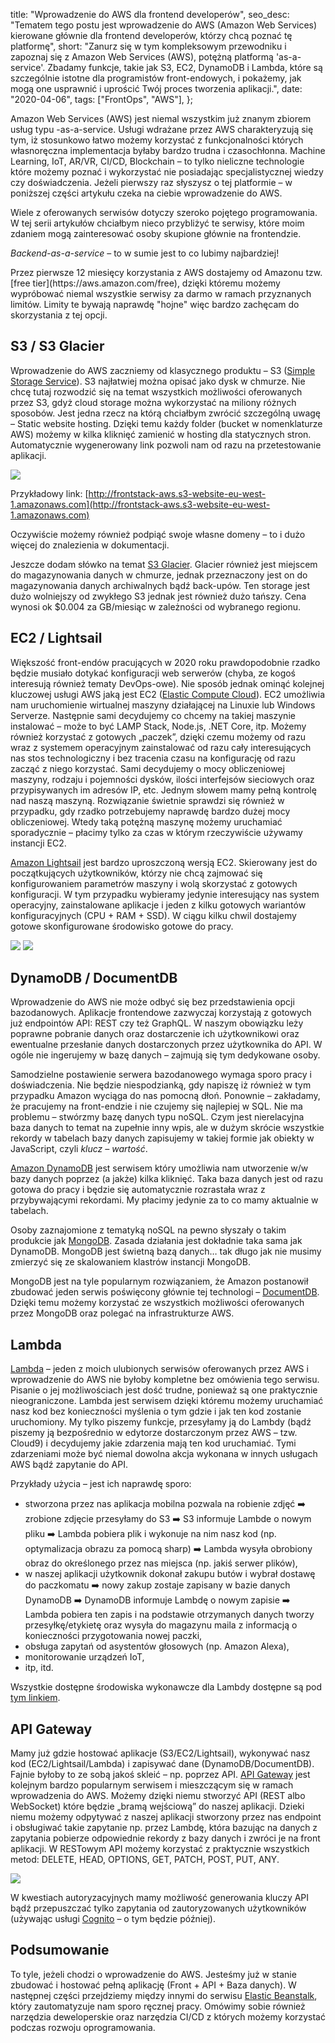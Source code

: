 

  title: "Wprowadzenie do AWS dla frontend developerów",
  seo_desc:
    "Tematem tego postu jest wprowadzenie do AWS (Amazon Web Services) kierowane głównie dla frontend developerów, którzy chcą poznać tę platformę",
  short:
    "Zanurz się w tym kompleksowym przewodniku i zapoznaj się z Amazon Web Services (AWS), potężną platformą 'as-a-service'. Zbadamy funkcje, takie jak S3, EC2, DynamoDB i Lambda, które są szczególnie istotne dla programistów front-endowych, i pokażemy, jak mogą one usprawnić i uprościć Twój proces tworzenia aplikacji.",
  date: "2020-04-06",
  tags: ["FrontOps", "AWS"],
};

Amazon Web Services (AWS) jest niemal wszystkim już znanym zbiorem usług typu -as-a-service. Usługi wdrażane przez AWS charakteryzują się tym, iż stosunkowo łatwo możemy korzystać z funkcjonalności których własnoręczna implementacja byłaby bardzo trudna i czasochłonna. Machine Learning, IoT, AR/VR, CI/CD, Blockchain – to tylko nieliczne technologie które możemy poznać i wykorzystać nie posiadając specjalistycznej wiedzy czy doświadczenia. Jeżeli pierwszy raz słyszysz o tej platformie – w poniższej części artykułu czeka na ciebie wprowadzenie do AWS.

Wiele z oferowanych serwisów dotyczy szeroko pojętego programowania. W tej serii artykułów chciałbym nieco przybliżyć te serwisy, które moim zdaniem mogą zainteresować osoby skupione głównie na frontendzie.

_Backend-as-a-service_ – to w sumie jest to co lubimy najbardziej!

<Info title="Free Tier">
  Przez pierwsze 12 miesięcy korzystania z AWS dostajemy od Amazonu tzw. [free
  tier](https://aws.amazon.com/free), dzięki któremu możemy wypróbować niemal
  wszystkie serwisy za darmo w ramach przyznanych limitów. Limity te bywają
  naprawdę "hojne" więc bardzo zachęcam do skorzystania z tej opcji.
</Info>

## S3 / S3 Glacier

Wprowadzenie do AWS zaczniemy od klasycznego produktu – S3 ([Simple Storage Service](https://aws.amazon.com/s3/)). S3 najłatwiej można opisać jako dysk w chmurze. Nie chcę tutaj rozwodzić się na temat wszystkich możliwości oferowanych przez S3, gdyż cloud storage można wykorzystać na miliony różnych sposobów. Jest jedna rzecz na którą chciałbym zwrócić szczególną uwagę – Static website hosting. Dzięki temu każdy folder (bucket w nomenklaturze AWS) możemy w kilka kliknięć zamienić w hosting dla statycznych stron. Automatycznie wygenerowany link pozwoli nam od razu na przetestowanie aplikacji.

<img src={s3.src} />

Przykładowy link: [http://frontstack-aws.s3-website-eu-west-1.amazonaws.com](http://frontstack-aws.s3-website-eu-west-1.amazonaws.com)

Oczywiście możemy również podpiąć swoje własne domeny – to i dużo więcej do znalezienia w dokumentacji.

Jeszcze dodam słówko na temat [S3 Glacier](https://aws.amazon.com/s3/storage-classes/glacier/). Glacier również jest miejscem do magazynowania danych w chmurze, jednak przeznaczony jest on do magazynowania danych archiwalnych bądź back-upów. Ten storage jest dużo wolniejszy od zwykłego S3 jednak jest również dużo tańszy. Cena wynosi ok $0.004 za GB/miesiąc w zależności od wybranego regionu.

## EC2 / Lightsail

Większość front-endów pracujących w 2020 roku prawdopodobnie rzadko będzie musiało dotykać konfiguracji web serwerów (chyba, ze kogoś interesują również tematy DevOps-owe). Nie sposób jednak ominąć kolejnej kluczowej usługi AWS jaką jest EC2 ([Elastic Compute Cloud](https://aws.amazon.com/ec2/)). EC2 umożliwia nam uruchomienie wirtualnej maszyny działającej na Linuxie lub Windows Serverze. Następnie sami decydujemy co chcemy na takiej maszynie instalować – może to być LAMP Stack, Node.js, .NET Core, itp. Możemy również korzystać z gotowych „paczek”, dzięki czemu możemy od razu wraz z systemem operacyjnym zainstalować od razu cały interesujących nas stos technologiczny i bez tracenia czasu na konfigurację od razu zacząć z niego korzystać. Sami decydujemy o mocy obliczeniowej maszyny, rodzaju i pojemności dysków, ilości interfejsów sieciowych oraz przypisywanych im adresów IP, etc. Jednym słowem mamy pełną kontrolę nad naszą maszyną. Rozwiązanie świetnie sprawdzi się również w przypadku, gdy rzadko potrzebujemy naprawdę bardzo dużej mocy obliczeniowej. Wtedy taką potężną maszynę możemy uruchamiać sporadycznie – płacimy tylko za czas w którym rzeczywiście używamy instancji EC2.

[Amazon Lightsail](https://aws.amazon.com/lightsail/) jest bardzo uproszczoną wersją EC2. Skierowany jest do początkujących użytkowników, którzy nie chcą zajmować się konfigurowaniem parametrów maszyny i wolą skorzystać z gotowych konfiguracji. W tym przypadku wybieramy jedynie interesujący nas system operacyjny, zainstalowane aplikacje i jeden z kilku gotowych wariantów konfiguracyjnych (CPU + RAM + SSD). W ciągu kilku chwil dostajemy gotowe skonfigurowane środowisko gotowe do pracy.

<img src={lightsail1.src} />
<img src={lightsail2.src} />

## DynamoDB / DocumentDB

Wprowadzenie do AWS nie może odbyć się bez przedstawienia opcji bazodanowych. Aplikacje frontendowe zazwyczaj korzystają z gotowych już endpointów API: REST czy też GraphQL. W naszym obowiązku leży poprawne pobranie danych oraz dostarczenie ich użytkownikowi oraz ewentualne przesłanie danych dostarczonych przez użytkownika do API. W ogóle nie ingerujemy w bazę danych – zajmują się tym dedykowane osoby.

Samodzielne postawienie serwera bazodanowego wymaga sporo pracy i doświadczenia. Nie będzie niespodzianką, gdy napiszę iż również w tym przypadku Amazon wyciąga do nas pomocną dłoń. Ponownie – zakładamy, że pracujemy na front-endzie i nie czujemy się najlepiej w SQL. Nie ma problemu – stwórzmy bazę danych typu noSQL. Czym jest nierelacyjna baza danych to temat na zupełnie inny wpis, ale w dużym skrócie wszystkie rekordy w tabelach bazy danych zapisujemy w takiej formie jak obiekty w JavaScript, czyli _klucz – wartość_.

[Amazon DynamoDB](https://aws.amazon.com/dynamodb/) jest serwisem który umożliwia nam utworzenie w/w bazy danych poprzez (a jakże) kilka kliknięć. Taka baza danych jest od razu gotowa do pracy i będzie się automatycznie rozrastała wraz z przybywającymi rekordami. My płacimy jedynie za to co mamy aktualnie w tabelach.

Osoby zaznajomione z tematyką noSQL na pewno słyszały o takim produkcie jak [MongoDB](https://www.mongodb.com/). Zasada działania jest dokładnie taka sama jak DynamoDB. MongoDB jest świetną bazą danych… tak długo jak nie musimy zmierzyć się ze skalowaniem klastrów instancji MongoDB.

MongoDB jest na tyle popularnym rozwiązaniem, że Amazon postanowił zbudować jeden serwis poświęcony głównie tej technologi – [DocumentDB](https://aws.amazon.com/documentdb/). Dzięki temu możemy korzystać ze wszystkich możliwości oferowanych przez MongoDB oraz polegać na infrastrukturze AWS.

## Lambda

[Lambda](https://aws.amazon.com/lambda/) – jeden z moich ulubionych serwisów oferowanych przez AWS i wprowadzenie do AWS nie byłoby kompletne bez omówienia tego serwisu. Pisanie o jej możliwościach jest dość trudne, ponieważ są one praktycznie nieograniczone. Lambda jest serwisem dzięki któremu możemy uruchamiać nasz kod bez konieczności myślenia o tym gdzie i jak ten kod zostanie uruchomiony. My tylko piszemy funkcje, przesyłamy ją do Lambdy (bądź piszemy ją bezpośrednio w edytorze dostarczonym przez AWS – tzw. Cloud9) i decydujemy jakie zdarzenia mają ten kod uruchamiać. Tymi zdarzeniami może być niemal dowolna akcja wykonana w innych usługach AWS bądź zapytanie do API.

Przykłady użycia – jest ich naprawdę sporo:

- stworzona przez nas aplikacja mobilna pozwala na robienie zdjęć ➡️ zrobione zdjęcie przesyłamy do S3 ➡️ S3 informuje Lambde o nowym pliku ➡️ Lambda pobiera plik i wykonuje na nim nasz kod (np. optymalizacja obrazu za pomocą sharp) ➡️ Lambda wysyła obrobiony obraz do określonego przez nas miejsca (np. jakiś serwer plików),
- w naszej aplikacji użytkownik dokonał zakupu butów i wybrał dostawę do paczkomatu ➡️ nowy zakup zostaje zapisany w bazie danych DynamoDB ➡️ DynamoDB informuje Lambdę o nowym zapisie ➡️ Lambda pobiera ten zapis i na podstawie otrzymanych danych tworzy przesyłkę/etykietę oraz wysyła do magazynu maila z informacją o konieczności przygotowania nowej paczki,
- obsługa zapytań od asystentów głosowych (np. Amazon Alexa),
- monitorowanie urządzeń IoT,
- itp, itd.

Wszystkie dostępne środowiska wykonawcze dla Lambdy dostępne są pod [tym linkiem](https://docs.aws.amazon.com/lambda/latest/dg/lambda-runtimes.html).

## API Gateway

Mamy już gdzie hostować aplikacje (S3/EC2/Lightsail), wykonywać nasz kod (EC2/Lightsail/Lambda) i zapisywać dane (DynamoDB/DocumentDB). Fajnie byłoby to ze sobą jakoś skleić – np. poprzez API. [API Gateway](https://aws.amazon.com/api-gateway/) jest kolejnym bardzo popularnym serwisem i mieszczącym się w ramach wprowadzenia do AWS. Możemy dzięki niemu stworzyć API (REST albo WebSocket) które będzie „bramą wejściową” do naszej aplikacji. Dzieki niemu możemy odpytywać z naszej aplikacji stworzony przez nas endpoint i obsługiwać takie zapytanie np. przez Lambdę, która bazując na danych z zapytania pobierze odpowiednie rekordy z bazy danych i zwróci je na front aplikacji. W RESTowym API możemy korzystać z praktycznie wszystkich metod: DELETE, HEAD, OPTIONS, GET, PATCH, POST, PUT, ANY.

<img src={apigw.src} />

W kwestiach autoryzacyjnych mamy możliwość generowania kluczy API bądź przepuszczać tylko zapytania od zautoryzowanych użytkowników (używając usługi [Cognito](https://aws.amazon.com/cognito/) – o tym będzie później).

## Podsumowanie

To tyle, jeżeli chodzi o wprowadzenie do AWS. Jesteśmy już w stanie zbudować i hostować pełną aplikację (Front + API + Baza danych). W następnej części przejdziemy między innymi do serwisu [Elastic Beanstalk](https://aws.amazon.com/elasticbeanstalk/), który zautomatyzuje nam sporo ręcznej pracy. Omówimy sobie również narzędzia deweloperskie oraz narzędzia CI/CD z których możemy korzystać podczas rozwoju oprogramowania.
